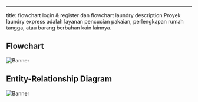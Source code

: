 ---
title: flowchart login & register dan flowchart laundry 
description:Proyek laundry express adalah layanan pencucian pakaian, perlengkapan rumah tangga, atau barang berbahan kain lainnya.



## Flowchart
![Banner](/images/flowchart.png)



## Entity-Relationship Diagram
![Banner](/images/uml.png)
